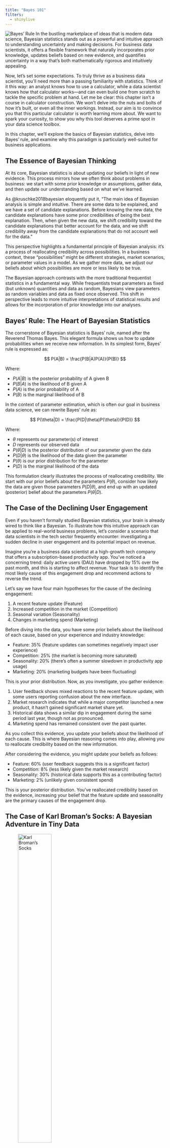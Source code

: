 ```yaml
---
title: "Bayes 101"
filters:
  - shinylive
---
```


![Bayes' Rule](img/bayes.webp){.lightbox}
In the bustling marketplace of ideas that is modern data science, Bayesian
statistics stands out as a powerful and intuitive approach to understanding
uncertainty and making decisions. For business data scientists, it offers a
flexible framework that naturally incorporates prior knowledge, updates beliefs
based on new evidence, and quantifies uncertainty in a way that's both
mathematically rigorous and intuitively appealing.

Now, let's set some expectations. To truly thrive as a business data scientist,
you'll need more than a passing familiarity with statistics. Think of it this
way: an analyst knows how to use a calculator, while a data scientist knows how
that calculator works—and can even build one from scratch to tackle the specific
problem at hand. Let me be clear: this chapter isn't a course in calculator
construction. We won't delve into the nuts and bolts of how it's built, or even
all the inner workings. Instead, our aim is to convince you that this particular
calculator is worth learning more about. We want to spark your curiosity, to
show you why this tool deserves a prime spot in your data science toolbox.

In this chapter, we'll explore the basics of Bayesian statistics, delve into
Bayes' rule, and examine why this paradigm is particularly well-suited for
business applications.

## The Essence of Bayesian Thinking

At its core, Bayesian statistics is about updating our beliefs in light of new
evidence. This process mirrors how we often think about problems in business: we
start with some prior knowledge or assumptions, gather data, and then update our
understanding based on what we've learned.

As @kruschke2018bayesian eloquently put it, "The main idea of Bayesian analysis
is simple and intuitive. There are some data to be explained, and we have a set
of candidate explanations. Before knowing the new data, the candidate
explanations have some prior credibilities of being the best explanation. Then,
when given the new data, we shift credibility toward the candidate explanations
that better account for the data, and we shift credibility away from the
candidate explanations that do not account well for the data."

This perspective highlights a fundamental principle of Bayesian analysis: it's a
process of reallocating credibility across possibilities. In a business context,
these "possibilities" might be different strategies, market scenarios, or
parameter values in a model. As we gather more data, we adjust our beliefs about
which possibilities are more or less likely to be true.

The Bayesian approach contrasts with the more traditional frequentist statistics
in a fundamental way. While frequentists treat parameters as fixed (but unknown)
quantities and data as random, Bayesians view parameters as random variables and
data as fixed once observed. This shift in perspective leads to more intuitive
interpretations of statistical results and allows for the incorporation of prior
knowledge into our analyses.

## Bayes' Rule: The Heart of Bayesian Statistics

The cornerstone of Bayesian statistics is Bayes' rule, named after the Reverend
Thomas Bayes. This elegant formula shows us how to update probabilities when we
receive new information. In its simplest form, Bayes' rule is expressed as:

$$
P(A|B) = \frac{P(B|A)P(A)}{P(B)}
$$

Where:

  - $P(A|B)$ is the posterior probability of A given B
  - $P(B|A)$ is the likelihood of B given A
  - $P(A)$ is the prior probability of A
  - $P(B)$ is the marginal likelihood of B

In the context of parameter estimation, which is often our goal in business data
science, we can rewrite Bayes' rule as:

$$
P(\theta|D) = \frac{P(D|\theta)P(\theta)}{P(D)}
$$

Where:

  - $\theta$ represents our parameter(s) of interest
  - $D$ represents our observed data
  - $P(\theta|D)$ is the posterior distribution of our parameter given the data
  - $P(D|\theta)$ is the likelihood of the data given the parameter
  - $P(\theta)$ is our prior distribution for the parameter
  - $P(D)$ is the marginal likelihood of the data
  
This formulation clearly illustrates the process of reallocating credibility. We
start with our prior beliefs about the parameters $P(\theta)$, consider how
likely the data are given those parameters $P(D|\theta)$, and end up with an
updated (posterior) belief about the parameters $P(\theta|D)$.  

## The Case of the Declining User Engagement

Even if you haven't formally studied Bayesian statistics, your brain is already
wired to think like a Bayesian. To illustrate how this intuitive approach can be
applied to real-world business problems, let's consider a scenario that data
scientists in the tech sector frequently encounter: investigating a sudden
decline in user engagement and its potential impact on revenue.

Imagine you're a business data scientist at a high-growth tech company that
offers a subscription-based productivity app. You've noticed a concerning trend:
daily active users (DAU) have dropped by 15% over the past month, and this is
starting to affect revenue. Your task is to identify the most likely cause of
this engagement drop and recommend actions to reverse the trend.

Let's say we have four main hypotheses for the cause of the declining
engagement:

1.  A recent feature update (Feature)
2.  Increased competition in the market (Competition)
3.  Seasonal variation (Seasonality)
4.  Changes in marketing spend (Marketing)

Before diving into the data, you have some prior beliefs about the likelihood of
each cause, based on your experience and industry knowledge:

  - Feature: 35% (feature updates can sometimes negatively impact user
    experience)
  - Competition: 25% (the market is becoming more saturated)
  - Seasonality: 20% (there's often a summer slowdown in productivity app usage)
  - Marketing: 20% (marketing budgets have been fluctuating)

This is your prior distribution. Now, as you investigate, you gather evidence:

1.  User feedback shows mixed reactions to the recent feature update, with some
    users reporting confusion about the new interface.
2.  Market research indicates that while a major competitor launched a new
    product, it hasn't gained significant market share yet.
3.  Historical data shows a similar dip in engagement during the same period
    last year, though not as pronounced.
4.  Marketing spend has remained consistent over the past quarter.

As you collect this evidence, you update your beliefs about the likelihood of
each cause. This is where Bayesian reasoning comes into play, allowing you to
reallocate credibility based on the new information.

After considering the evidence, you might update your beliefs as follows:

  - Feature: 60% (user feedback suggests this is a significant factor)
  - Competition: 8% (less likely given the market research)
  - Seasonality: 30% (historical data supports this as a contributing factor)
  - Marketing: 2% (unlikely given consistent spend)

This is your posterior distribution. You've reallocated credibility based on the
evidence, increasing your belief that the feature update and seasonality are the
primary causes of the engagement drop.

## The Case of Karl Broman's Socks: A Bayesian Adventure in Tiny Data

![Karl Broman's Socks](img/socks.png){fig-alt="[Karl Broman's Socks](https://x.com/kwbroman/status/523221976001679360)" fig-align="center" width=50%}

To illustrate the power of Bayesian thinking, even with limited data, let's
consider an intriguing example from Rasmus Bååth's Blog, which he calls "Tiny
Data, Approximate Bayesian Computation and the Socks of Karl Broman" (see
[original blog
post](https://www.sumsar.net/blog/2014/10/tiny-data-and-the-socks-of-karl-broman/)).
The problem is deceptively simple: Given that [Karl Broman has 11 unique socks
in his laundry](https://x.com/kwbroman/status/523221976001679360), how many
socks does he have in total? This is a perfect example of what Bååth calls "Tiny
Data" - a situation where we have very limited information but still need to
make an inference. It's a scenario that business data scientists often face,
where decisions need to be made with incomplete information.

### The Bayesian Approach to the Sock Problem

Bååth tackles this problem using Approximate Bayesian Computation (ABC), an
intuitive albeit computationally intensive method (see @rubin1984bayesianly).

In this Bayesian adventure, we begin with two crucial pieces of information,
encoded as prior probability distributions. The number of socks is a count
variable, so we'll employ a negative binomial data generating process. (We delve
into this topic in more detail in @sec-negative-binomial.) For now, let's follow
Bååth's lead and set ($\mu = 30$) and (size = 4).



```r
library(ggplot2)
# Dataframe of possible sock counts
sock_counts <- data.frame(n_socks = 0:100)

# Calculate probabilities from the negative binomial distribution
sock_counts$probability <- dnbinom(sock_counts$n_socks, mu = 30, size = 4)

# Create the histogram
ggplot(sock_counts, aes(x = n_socks, y = probability)) +
  geom_col(fill = "skyblue", color = "black") +
  scale_y_continuous(labels = scales::percent) +
  theme_minimal() +
  labs(x = "Total Number of Socks", y = "Probability") +
  ggtitle("Prior Distribution for Total Number of Socks")
```

Next, we need to specify our beliefs about the proportion of socks that have a
pair. For this, we can use a beta data generating process. To remain consistent
with the blog post, we'll set shape1 = 15 and shape2 = 2. This distribution is
skewed towards higher values, suggesting a belief that most socks in a laundry
pile are likely to be paired. The parameters indicate an expectation
around 0.88, reflecting the common experience that unmatched socks are less
frequent.

```r
# Create a sequence of proportions from 0 to 1
proportions <- seq(0, 1, length.out = 100)

# Calculate density values from the beta distribution
density_values <- dbeta(proportions, shape1 = 15, shape2 = 2)

# Create the density plot
ggplot(data.frame(proportion = proportions, density = density_values),
       aes(x = proportion, y = density)) +
  geom_line(color = "darkgreen") +
  theme_minimal() +
  labs(x = "Proportion of Paired Socks", y = "Density") +
  ggtitle("Prior Distribution for Proportion of Paired Socks")
```

These prior distributions encapsulate our initial beliefs before we observe any
data. The Bayesian approach elegantly allows us to update these beliefs based on
the evidence, leading to more informed posterior distributions.

Now, let's craft the R code for simulating draws from this data generating
process.

```r
library(dplyr)
library(furrr)
library(patchwork)

set.seed(123)

# Enable parallel processing with the number of cores available
plan(multisession, workers = availableCores())

# Define the number of socks picked
n_picked <- 11

# Improved simulation function
simulate_socks <- function(n_picked) {
  # Generate total number of socks from prior
  n_socks <- rnbinom(1, mu = 30, size = 4)
  
  # Generate proportion of paired socks from prior
  prop_pairs <- rbeta(1, shape1 = 15, shape2 = 2)
  
  # Calculate number of pairs and odd socks
  n_pairs <- round(floor(n_socks / 2) * prop_pairs)
  n_odd <- n_socks - n_pairs * 2
  
  # Simulate picking socks
  socks <- rep(seq_len(n_pairs + n_odd), rep(c(2, 1), c(n_pairs, n_odd)))
  picked_socks <- sample(socks, size = min(n_picked, n_socks))
  sock_counts <- table(picked_socks)
  
  # Return results
  tibble(
    unique = sum(sock_counts == 1),
    pairs = sum(sock_counts == 2),
    n_socks = n_socks,
    n_pairs = n_pairs,
    n_odd = n_odd,
    prop_pairs = prop_pairs
  )
}

# Run simulations
n_sims <- 100000
sock_sim <- future_map_dfr(1:n_sims, ~simulate_socks(n_picked),
                           .options = furrr_options(seed = 123))

# Filter for matching simulations (11 unique socks, 0 pairs)
post_samples <- sock_sim %>%
  filter(unique == 11, pairs == 0)
```

This code implements the ABC method, which is a perfect illustration of the
"reallocation of credibility across possibilities" that Kruschke and Liddell
describe:

1.  We define prior distributions for the total number of socks (negative
    binomial) and the proportion of paired socks (beta). These represent our
    initial beliefs about the possibilities.
2.  We create a generative model that simulates picking socks from a laundry
    pile.
3.  We run this simulation many times (100,000 in this case), each time
    generating a possible scenario.
4.  We keep only those simulations that match our observed data (11 unique
    socks, 0 pairs). This step is where we reallocate credibility, focusing on
    the possibilities that are consistent with our observation.
5.  We analyze the results by calculating median values from the retained
    samples, which represent our updated beliefs.

### Visualizing the Results

```r
# Prepare data for plotting
prior_data <- sock_sim %>%
  count(n_socks) %>%
  mutate(prop = n / sum(n),
         type = "Prior")

posterior_data <- post_samples %>%
  count(n_socks) %>%
  mutate(prop = n / sum(n),
         type = "Posterior")

plot_data <- bind_rows(prior_data, posterior_data)

# Plot prior and posterior distributions
p1 <- ggplot(plot_data, aes(x = n_socks, y = prop, fill = type)) +
  geom_col(position = "dodge", alpha = 0.7) +
  scale_fill_manual(values = c("Prior" = "lightgreen", "Posterior" = "skyblue")) +
  labs(title = "Prior and Posterior Distributions of Total Socks",
       x = "Number of Socks", y = "", fill = "Distribution") +
  theme_minimal() +
  theme(legend.position = "top")

# Plot the posterior distribution of pairs and odd socks
p2 <- ggplot(post_samples, aes(x = n_pairs, y = n_odd)) +
  geom_hex(bins = 30) +
  scale_fill_viridis_c() +
  labs(title = "Joint Posterior Distribution of Pairs and Odd Socks",
       x = "Number of Pairs", y = "Number of Odd Socks") +
  theme_minimal()

# Combine plots
p1 / p2
```

### Results and Interpretation

After running this model, our best guess (median of the posterior) is that Karl
Broman has approximately:

```r
# Calculate summary statistics
summary_stats <- post_samples %>%
  summarize(
    median_socks = median(n_socks),
    median_pairs = median(n_pairs),
    median_odd = median(n_odd),
    ci_lower_socks = quantile(n_socks, 0.025),
    ci_upper_socks = quantile(n_socks, 0.975)
  )

```

  - Total socks: `r summary_stats$median_socks`
  (95% CI: `r summary_stats$ci_lower_socks` - `r summary_stats$ci_upper_socks`)
  - Pairs of socks: `r summary_stats$median_pairs`
  - Odd socks: `r summary_stats$median_odd`



Remarkably, when Karl later revealed the actual numbers, it turned out there
were 21 pairs and 3 odd socks, totaling 45 socks. The estimate is surprisingly
close, considering we only had one piece of information to work with! The
visualizations provide additional insights:

The first plot shows how our beliefs about the total number of socks changed
from the prior (green) to the posterior (blue) distribution after incorporating
the data. This is a clear visualization of the reallocation of credibility
across possibilities. The second plot illustrates the joint posterior
distribution of pairs and odd socks, showing the range of plausible combinations
given our model and data.

This example beautifully illustrates several key aspects of Bayesian thinking:

1.  Incorporation of prior knowledge: The model uses reasonable priors based on
    general knowledge about sock ownership.
2.  Handling uncertainty: The posterior distribution provides a range of
    plausible values, not just a point estimate.
3.  Learning from limited data: Even with just one piece of information (11
    unique socks), we can make a surprisingly accurate inference.
4.  Flexibility: The ABC approach allows us to work with a complex model that
    would be difficult to handle with traditional methods.
5.  Reallocation of credibility: We start with a wide range of possibilities and
    narrow down to those most consistent with our observation.

In business contexts, we often face similar situations - limited data combined
with domain expertise or prior experience. The sock example, while whimsical,
demonstrates how Bayesian methods can be powerful in such real-world scenarios.
As we progress through this book, we'll explore how these principles can be
applied to more complex business problems.

As Kruschke and Liddell (2018) point out, one of the key advantages of Bayesian
analysis is that "the posterior distribution can be directly examined to see
which parameter values are most credible, and what range of parameter values
covers the most credible values." This direct interpretation is particularly
valuable in business settings, where we often need to communicate results to
non-technical stakeholders.

For instance, in our sock example, we can straightforwardly say that 
"there's a 95% probability that the total number of socks is between
`r summary_stats$ci_lower_socks` and `r summary_stats$ci_upper_socks`."
This statement is intuitive and directly addresses the uncertainty in our
estimate, which is crucial for informed decision-making.
Additionally, we can quantify probabilities for specific scenarios, such as:
"The probability that there are at least 15 pairs
is `r scales::percent(mean(post_samples$n_pairs > 14))`."

Moreover, Bayesian methods naturally handle the "small data" scenarios that are
common in business. While big data gets a lot of attention, many important
business decisions are made with limited information. The Bayesian framework
allows us to start with prior knowledge (perhaps based on industry benchmarks or
previous experience), update this with whatever data is available, and still
produce meaningful results.

### A Note on Priors

It's important to remember that the less data you have, the more influential
your priors become. Transparency about your priors is essential, as is
investigating the sensitivity of your findings to different prior choices.
However, don't shy away from using informative priors when justified by data.
The interactive dashboard below utilizes {shinylive} (see @shinylive) to run
these simulations directly in your browser, allowing you to experiment with
various priors and observe their impact.

```shinylive-r
#| standalone: true
#| viewerHeight: 800
library(shiny)
library(ggplot2)
library(dplyr)
library(furrr)
library(shinybusy)
library(shinydashboard)

# Enable parallel processing with the number of cores available
plan(multisession, workers = availableCores())

# Define the number of socks picked
n_picked <- 11

simulate_socks <- function(n_picked, mu, size, shape1, shape2) {
  # Generate total number of socks from prior
  n_socks <- rnbinom(1, mu = mu, size = size)
  
  # Generate proportion of paired socks from prior
  prop_pairs <- rbeta(1, shape1 = shape1, shape2 = shape2)
  
  # Calculate number of pairs and odd socks
  n_pairs <- round(floor(n_socks / 2) * prop_pairs)
  n_odd <- n_socks - n_pairs * 2
  
  # Simulate picking socks
  socks <- rep(seq_len(n_pairs + n_odd), rep(c(2, 1), c(n_pairs, n_odd)))
  picked_socks <- sample(socks, size = min(n_picked, n_socks))
  sock_counts <- table(picked_socks)
  
  # Return results
  tibble(
    unique = sum(sock_counts == 1),
    pairs = sum(sock_counts == 2),
    n_socks = n_socks,
    n_pairs = n_pairs,
    n_odd = n_odd,
    prop_pairs = prop_pairs
  )
}

ui <- dashboardPage(
  skin = "black",
  dashboardHeader(title = "Karl's Socks"),
  dashboardSidebar(
    numericInput(
      inputId = "seed",
      label = "Random Seed",
      value = 123,
      min = 1,
      step = 1
    ),
    numericInput(
      inputId = "n_sims",
      label = "Number of Simulations",
      value = 10000,
      min = 100,
      step = 100
    ),
    sliderInput(
      inputId = "mu",
      label = "mu",
      min = 15,
      max = 60,
      value = 40,
      step = 1
    ),
    sliderInput(
      inputId = "size",
      label = "Size",
      min = 3,
      max = 10,
      value = 4,
      step = 1
    ),
    sliderInput(
      inputId = "shape1",
      label = "Shape 1",
      min = 2,
      max = 20,
      value = 15,
      step = 1
    ),
    sliderInput(
      inputId = "shape2",
      label = "Shape 2",
      min = 2,
      max = 8,
      value = 2,
      step = 1
    ),
    actionButton("run_sim", "Run Simulation")
  ),
  dashboardBody(
    use_busy_spinner(spin = "fading-circle"),
    fluidRow(
      box(
        title = "Prior Distribution for Total Number of Socks", 
        status = "danger", solidHeader = TRUE,
        collapsible = TRUE,
        plotOutput("prior_socks")
      ),
      
      box(
        title = "Prior Distribution for Proportion of Paired Socks", 
        status = "danger", solidHeader = TRUE,
        collapsible = TRUE,
        plotOutput("prior_prop")
      )
    ),
    
    fluidRow(
      box(
        title = "Prior and Posterior Distributions of Total Socks", 
        status = "danger", solidHeader = TRUE,
        collapsible = TRUE,
        plotOutput("distribution_plot")
      ),
      
      box(
        title = "Joint Posterior Distribution of Pairs and Odd Socks", 
        status = "danger", solidHeader = TRUE,
        collapsible = TRUE,
        plotOutput("joint_plot")
      )
    ),
    
    fluidRow(
      valueBoxOutput("pr_pairs")
    )
  )
)

server <- function(input, output) {
  
  sock_sim <- eventReactive(input$run_sim, {
    show_modal_spinner()  
    on.exit(remove_modal_spinner())
    set.seed(input$seed)
    local_mu <- input$mu
    local_size <- input$size
    local_shape1 <- input$shape1
    local_shape2 <- input$shape2
    future_map_dfr(1:input$n_sims,
                   ~simulate_socks(n_picked = 11,
                                   mu = local_mu,
                                   size = local_size,
                                   shape1 = local_shape1,
                                   shape2 = local_shape2),
                   .options = furrr_options(seed = 123))
  })
  
  # Filter for matching simulations (11 unique socks, 0 pairs)
  post_samples <- reactive({
    sock_sim() %>% 
      filter(unique == 11, pairs == 0)
  })
  
  output$pr_pairs <- renderValueBox({
    req(post_samples())
    valueBox(
      scales::percent(mean(post_samples()$n_pairs > 14)),
      "Pr[# Pairs > 14]", icon = icon("socks"),
      color = "red"
    )
  })
  
  # Prepare data for plotting
  prior_data <- reactive({
    sock_sim() %>%
      count(n_socks) %>%
      mutate(prop = n / sum(n),
             type = "Prior")
  })
  
  posterior_data <- reactive({
    if(nrow(post_samples()) == 0) {
      return(tibble(n_socks = numeric(), prop = numeric(), type = character())) 
    }
    post_samples() %>%
      count(n_socks) %>%
      mutate(prop = n / sum(n),
             type = "Posterior")
  })
  
  output$prior_socks <- renderPlot({
    # Dataframe of possible sock counts
    sock_counts <- data.frame(n_socks = 0:100)
    
    # Calculate probabilities from the negative binomial distribution
    sock_counts$probability <- dnbinom(sock_counts$n_socks,
                                       mu = input$mu,
                                       size = input$size)
    
    # Create the histogram
    ggplot(sock_counts, aes(x = n_socks, y = probability)) +
      geom_col(fill = "skyblue", color = "black")+ 
      scale_y_continuous(labels = scales::percent) +
      theme_minimal() +
      labs(x = "Total Number of Socks", y = "Probability")
  })
  
  output$prior_prop <- renderPlot({
    # Create a sequence of proportions from 0 to 1
    proportions <- seq(0, 1, length.out = 100)
    
    # Calculate density values from the beta distribution
    density_values <- dbeta(proportions, shape1 = input$shape1,
                            shape2 = input$shape2)
    
    # Create the density plot
    ggplot(data.frame(proportion = proportions, density = density_values),
           aes(x = proportion, y = density)) +
      geom_line(color = "darkgreen") +
      theme_minimal() +
      labs(x = "Proportion of Paired Socks", y = "Density")
  })
  
  output$distribution_plot <- renderPlot({
    req(prior_data(), posterior_data())
    plot_data <- bind_rows(prior_data(), posterior_data())
    
    ggplot(plot_data, aes(x = n_socks, y = prop, fill = type)) +
      geom_col(position = "dodge", alpha = 0.7) +
      scale_fill_manual(values = c("Prior" = "lightgreen", "Posterior" = "skyblue")) +
      scale_y_continuous(labels = scales::percent) +
      labs(x = "Number of Socks", y = "Probability", fill = "Distribution") +
      theme_minimal() +
      theme(legend.position = "top")
  })
  
  output$joint_plot <- renderPlot({
    req(post_samples())
    if(nrow(post_samples()) > 0) {
      ggplot(post_samples(), aes(x = n_pairs, y = n_odd)) +
        geom_hex(bins = 30) +
        scale_fill_viridis_c() +
        labs(x = "Number of Pairs", y = "Number of Odd Socks") +
        theme_minimal()
    } else {
      ggplot() + 
        annotate("text", x = 0.5, y = 0.5, label = "No matching simulations found") +
        theme_void()
    }
  })
}

shinyApp(ui, server)

```


## Conclusion

Bayesian statistics offers a powerful and intuitive framework for business data
science, aligning closely with how businesses make decisions. By incorporating
prior knowledge, we can update our beliefs based on evidence and quantify
uncertainty in a natural way. The concept of reallocating credibility across
possibilities provides an intuitive way to think about learning from data.

Furthermore, Bayesian methods are particularly well-suited to the "small data"
scenarios often encountered in business. While "big data" garners much
attention, many crucial business decisions hinge on limited information. The
Bayesian framework allows us to begin with prior knowledge, update it with
available data, and then communicate our findings in plain language.

In essence, Bayesian statistics provides a flexible and powerful approach for
tackling the complex and often uncertain world of business decision-making.

::: {.callout-tip}
## Learn more
  - @kruschke2018bayesian Bayesian data analysis for newcomers.
  - @mcelreath2018statistical Statistical Rethinking: A Bayesian Course with
    Examples in R and Stan
  - @gelman2013bayesian Bayesian Data Analysis.
::: 
